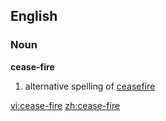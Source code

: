 ==English==
===Noun===
'''cease-fire'''
# alternative spelling of [[ceasefire]]

[[vi:cease-fire]]
[[zh:cease-fire]]